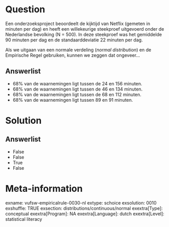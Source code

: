 Question
========
Een onderzoeksproject beoordeelt de kijktijd van Netflix (gemeten in
minuten per dag) en heeft een willekeurige steekproef uitgevoerd onder
de Nederlandse bevolking (N = 500). In deze steekproef was het
gemiddelde 90 minuten per dag en de standaarddeviatie 22 minuten per
dag.  
  
Als we uitgaan van een normale verdeling (*normal distribution*) en de
Empirische Regel gebruiken, kunnen we zeggen dat ongeveer... 

Answerlist
----------
* 68% van de waarnemingen ligt tussen de 24 en 156 minuten.
* 68% van de waarnemingen ligt tussen de 46 en 134 minuten.
* 68% van de waarnemingen ligt tussen de 68 en 112 minuten.
* 68% van de waarnemingen ligt tussen 89 en 91 minuten.

Solution
========










Answerlist
----------
* False
* False
* True
* False

Meta-information
================
exname: vufsw-empiricalrule-0030-nl
extype: schoice
exsolution: 0010
exshuffle: TRUE
exsection: distributions/continuous/normal
exextra[Type]: conceptual
exextra[Program]: NA
exextra[Language]: dutch
exextra[Level]: statistical literacy

